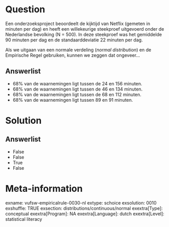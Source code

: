 Question
========
Een onderzoeksproject beoordeelt de kijktijd van Netflix (gemeten in
minuten per dag) en heeft een willekeurige steekproef uitgevoerd onder
de Nederlandse bevolking (N = 500). In deze steekproef was het
gemiddelde 90 minuten per dag en de standaarddeviatie 22 minuten per
dag.  
  
Als we uitgaan van een normale verdeling (*normal distribution*) en de
Empirische Regel gebruiken, kunnen we zeggen dat ongeveer... 

Answerlist
----------
* 68% van de waarnemingen ligt tussen de 24 en 156 minuten.
* 68% van de waarnemingen ligt tussen de 46 en 134 minuten.
* 68% van de waarnemingen ligt tussen de 68 en 112 minuten.
* 68% van de waarnemingen ligt tussen 89 en 91 minuten.

Solution
========










Answerlist
----------
* False
* False
* True
* False

Meta-information
================
exname: vufsw-empiricalrule-0030-nl
extype: schoice
exsolution: 0010
exshuffle: TRUE
exsection: distributions/continuous/normal
exextra[Type]: conceptual
exextra[Program]: NA
exextra[Language]: dutch
exextra[Level]: statistical literacy

